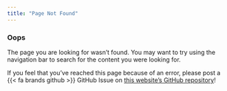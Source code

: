 ```yaml
---
title: "Page Not Found"
---
```


### Oops

The page you are looking for wasn't found. You may want to try using the navigation bar to search for the content you were looking for.

If you feel that you've reached this page because of an error, please post a {{< fa brands github >}} GitHub Issue on [this website's GitHub repository](https://github.com/njlyon0/njlyon0.github.io/issues)!
